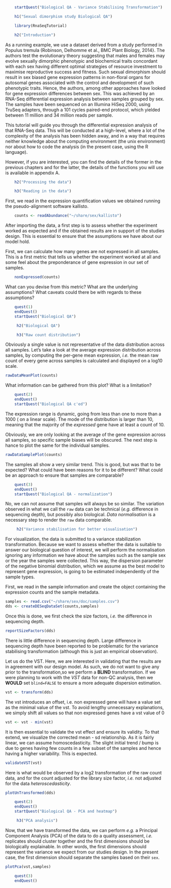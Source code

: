 ```r
    startQuest("Biological QA - Variance Stabilising Transformation")
```

```r
    h1("Sexual dimorphism study Biological QA")
```

```r
    library(RnaSeqTutorial)
```

```r
    h2("Introduction")
```
As a running example, we use a dataset derived from a study performed
in Populus tremula (Robinson, Delhomme et al., BMC Plant Biology, 2014}. 
The authors test the evolutionary theory suggesting
that males and females may evolve sexually dimorphic phenotypic and biochemical 
traits concordant with each sex having different optimal strategies of resource 
investment to maximise reproductive success and fitness. Such sexual dimorphism
should result in sex biased gene expression patterns in non-floral organs for
autosomal genes associated with the control and development of such phenotypic 
traits. Hence, the authors, among other approaches have looked for gene expression 
differences between sex. This was achieved by an RNA-Seq differential expression 
analysis between samples grouped by sex. The samples have been sequenced on an
Illumina HiSeq 2000, using TruSeq adapters, through a 101 cycles paired-end protocol,
which yielded between 11 million and 34 million reads per sample. 

This tutorial will guide you through the differential expression analysis of 
that RNA-Seq data. This will be conducted at a high-level, where a lot of the 
complexity of the analysis has been hidden away, and in a way that requires 
neither knowledge about the computing environment (the unix environment) nor 
about how to code the analysis (in the present case, using the R language).

However, if you are interested, you can find the details of the former in the 
previous chapters and for the latter, the details of the functions you will use 
is available in appendix A.

```r
    h2("Processing the data")
```

```r
    h3("Reading in the data")
```

First, we read in the expression quantification values we obtained running 
the pseudo-alignment software kallisto. 
```r
    counts <- readAbundance("~/share/sex/kallisto")
```

After importing the data, a first step is to assess whether the experiment 
worked as expected and if the obtained results are in support of the studies 
design. This is essential to ensure that the assumptions we have about our model
hold.

First, we can calculate how many genes are not expressed in all samples. This is
a first metric that tells us whether the experiment worked at all and some feel
about the preponderance of gene expression in our set of samples.

```r
    nonExpressed(counts)
```

What can you devise from this metric? What are the underlying assumptions? What
caveats could there be with regards to these assumptions?

```r
    quest(1)
    endQuest()
    startQuest("Biological QA")
```

```r
     h2("Biological QA")
```

```r
     h3("Raw count distribution")
```
Obviously a single value is not representative of the data distribution across 
all samples. Let's take a look at the average expression distribution across 
samples, by computing the per-gene mean expression, _i.e._ the mean raw count 
of every gene across samples is calculated and displayed on a log10 scale.

```r
rawDataMeanPlot(counts)
```

What information can be gathered from this plot? What is a limitation? 

```r
    quest(2)
    endQuest()
    startQuest("Biological QA c'ed")
```

The expression range is dynamic, going from less than one to more than a 1000 (
on a linear scale). The mode of the distribution is larger than 10, meaning that
the majority of the _expressed_ gene have at least a count of 10.

Obviously, we are only looking at the average of the gene expression across all
samples, so specific sample biases will be obscured. The next step is hance to
plot the same for the individual samples.

```r
rawDataSamplePlot(counts)
```

<!-- As one can see, most samples show  similar trends, a few samples are
shifted to the right - those that were sequenced deeper, but this does not
affect the global shape of the curve. -->
The samples all show a very similar trend. This is good, but was that to be 
expected? What could have been reasons for it to be different? What could be 
an approach to ensure that samples are comparable?

```r
    quest(3)
    endQuest()
    startQuest("Biological QA - normalization")
```

No, we can not assume that samples will always be so similar. The variation 
observed in what we call the `raw` data can be technical (_e.g._ difference in 
sequencing depth), but possibly also biological. _Data normalisation_ is a 
necessary step to render the `raw` data comparable.

```r
     h2("Variance stabilisation for better visualisation")
```

For visualization, the data is submitted to a variance stabilization 
transformation. Because we want to assess whether the data is suitable to
answer our biological question of interest, we will perform the normalisation
ignoring any information we have about the samples such as the sample sex or the 
year the samples were collected. This way, the dispersion parameter of the 
negative binomial distribution, which we assume as the best model to represent 
gene expression, is going to be estimated independently of the 
sample types. 

First, we read in the sample information and create the object containing the 
expression counts and the sample metadata.

```r
samples <- read.csv("~/share/sex/doc/samples.csv")
dds <- createDESeqDataSet(counts,samples)
```

Once this is done, we first check the size factors, _i.e._ the difference in 
sequencing depth.

```r
reportSizeFactors(dds)
```

There is little difference in sequencing depth. Large difference in sequencing
depth have been reported to be problematic for the variance stabilising 
transformation (although this is just an empirical observation).

Let us do the VST. Here, we are interested in validating that the results are
in agreement with our design model. As such, we do not want to give any prior 
to the transformation,so we perform a __BLIND__ transformation. If we were 
planning to work with the _VST_ data for non-QC analysis, then we __WOULD__ set 
`blind=FALSE` to ensure a more adequate dispersion estimation.

```r
vst <- transform(dds)
```

The vst introduces an offset, i.e. non expressed gene will have a value set
as the minimal value of the vst. To avoid lengthy unnecessary explanations, we
simply shift all values so that non expressed genes have a vst value of 0

```r
vst <- vst - min(vst)
```

It is then essential to validate the vst effect and ensure its validity. To
that extend, we visualize the corrected mean - sd relationship. As it is 
fairly linear, we can assume homoscedasticity. The slight initial trend / bump 
is due to genes having few counts in a few subset of the samples and hence having a 
higher variability. This is expected.

```r
validateVST(vst)
```

Here is what would be observed by a log2 transformation of the raw count data,
and for the count adjusted for the library size factor, _i.e._ not adjusted for
the data _heteroscedasticity_.

```r
plotUnTransformed(dds)
```

```r
    quest(2)
    endQuest()
    startQuest("Biological QA - PCA and heatmap")
```

```r
     h3("PCA analysis")
```

Now, that we have transformed the data, we can perform _e.g._ a Principal 
Component Analysis (PCA) of the data to do a quality assessment, _i.e._ 
replicates should cluster together and the first dimensions should be 
biologically explainable. In other words, the first dimensions should represent
the variance we expect from our studies design. In the present case, the first 
dimension should separate the samples based on their `sex`.

```r
plotPca(vst,samples)
```

```r
    quest(3)
    endQuest()
```